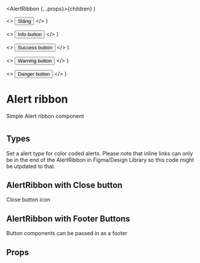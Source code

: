 
  <AlertRibbon {...props}>{children}</AlertRibbon>
)

  <>
    <Button>Stäng</Button>
  </>
)

  <>
    <Button>Info button</Button>
  </>
)

  <>
    <Button>Success button</Button>
  </>
)

  <>
    <Button>Warning button</Button>
  </>
)

  <>
    <Button>Danger button</Button>
  </>
)

<Meta of={AlertRibbonStories} />

# Alert ribbon

Simple Alert ribbon component

<Story of={AlertRibbonStories.Default} />

#

## Types

Set a alert type for color coded alerts. Please note that inline links can only be in the end of the AlertRibbon in Figma/Design Library so this code might be utpdated to that.

<Canvas of={AlertRibbonStories.Info} />

<Canvas of={AlertRibbonStories.Success} />

<Canvas of={AlertRibbonStories.Warning} />

<Canvas of={AlertRibbonStories.Danger} />

## AlertRibbon with Close button

Close button icon

<Canvas of={AlertRibbonStories.InfoWithCloseButton} />

<Canvas of={AlertRibbonStories.SuccessWithCloseButton} />

<Canvas of={AlertRibbonStories.WarningWithCloseButton} />

<Canvas of={AlertRibbonStories.DangerWithCloseButton} />

<Canvas of={AlertRibbonStories.InfoWithCustomCloseButton} />


## AlertRibbon with Footer Buttons

Button components can be passed in as a footer

<Canvas of={AlertRibbonStories.InfoWithFooterButtons} />

<Canvas of={AlertRibbonStories.SuccessWithFooterButtons} />

<Canvas of={AlertRibbonStories.WarningWithFooterButtons} />

<Canvas of={AlertRibbonStories.DangerWithFooterButtons} />

## Props

<ArgTypes />
